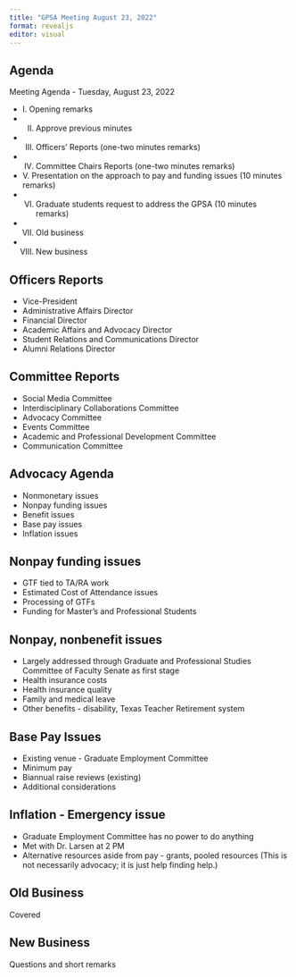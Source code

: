 ```yaml
---
title: "GPSA Meeting August 23, 2022"
format: revealjs
editor: visual
---
```


## Agenda {.smaller }


Meeting Agenda - Tuesday, August 23, 2022

- I. Opening remarks
- II. Approve previous minutes
- III. Officers’ Reports (one-two minutes remarks)
- IV. Committee Chairs Reports (one-two minutes remarks)
- V. Presentation on the approach to pay and funding issues (10 minutes remarks)
- VI. Graduate students request to address the GPSA (10 minutes remarks)
- VII. Old business
- VIII. New business

## Officers Reports

- Vice-President
- Administrative Affairs Director
- Financial Director
- Academic Affairs and Advocacy Director
- Student Relations and Communications Director
- Alumni Relations Director

## Committee Reports


- Social Media Committee
- Interdisciplinary Collaborations Committee
- Advocacy Committee
- Events Committee
- Academic and Professional Development Committee
- Communication Committee

## Advocacy Agenda

- Nonmonetary issues
- Nonpay funding issues
- Benefit issues
- Base pay issues
- Inflation issues

## Nonpay funding issues

- GTF tied to TA/RA work
- Estimated Cost of Attendance issues
- Processing of GTFs
- Funding for Master's and Professional Students

## Nonpay, nonbenefit issues

- Largely addressed through Graduate and Professional Studies Committee of Faculty Senate as first stage
- Health insurance costs
- Health insurance quality
- Family and medical leave
- Other benefits - disability, Texas Teacher Retirement system 

## Base Pay Issues

- Existing venue - Graduate Employment Committee
- Minimum pay 
- Biannual raise reviews (existing)
- Additional considerations

## Inflation - Emergency issue

- Graduate Employment Committee has no power to do anything
- Met with Dr. Larsen at 2 PM
- Alternative resources aside from pay - grants, pooled resources (This is not necessarily advocacy; it is just help finding help.)

## Old Business

Covered

## New Business

Questions and short remarks